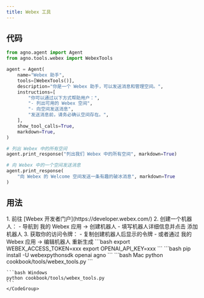 ```yaml
---
title: Webex 工具
---
```


## 代码

```python cookbook/tools/webex_tools.py
from agno.agent import Agent
from agno.tools.webex import WebexTools

agent = Agent(
    name="Webex 助手",
    tools=[WebexTools()],
    description="你是一个 Webex 助手，可以发送消息和管理空间。",
    instructions=[
        "你可以通过以下方式帮助用户：",
        "- 列出可用的 Webex 空间",
        "- 向空间发送消息",
        "发送消息前，请务必确认空间存在。",
    ],
    show_tool_calls=True,
    markdown=True,
)

# 列出 Webex 中的所有空间
agent.print_response("列出我们 Webex 中的所有空间", markdown=True)

# 向 Webex 中的一个空间发送消息
agent.print_response(
    "向 Webex 的 Welcome 空间发送一条有趣的破冰消息", markdown=True
)
```

## 用法

<Steps>
  <Snippet file="create-venv-step.mdx" />

  <Step title="设置 Webex 机器人">
    1. 前往 [Webex 开发者门户](https://developer.webex.com/)
    2. 创建一个机器人：
       - 导航到 我的 Webex 应用 → 创建机器人
       - 填写机器人详细信息并点击 添加机器人
    3. 获取你的访问令牌：
       - 复制创建机器人后显示的令牌
       - 或者通过 我的 Webex 应用 → 编辑机器人 重新生成
  </Step>

  <Step title="设置你的 API 密钥">
    ```bash
    export WEBEX_ACCESS_TOKEN=xxx
    export OPENAI_API_KEY=xxx
    ```
  </Step>

  <Step title="安装库">
    ```bash
    pip install -U webexpythonsdk openai agno
    ```
  </Step>

  <Step title="运行 Agent">
    <CodeGroup>
    ```bash Mac
    python cookbook/tools/webex_tools.py
    ```

    ```bash Windows
    python cookbook/tools/webex_tools.py
    ```
    </CodeGroup>
  </Step>
</Steps>